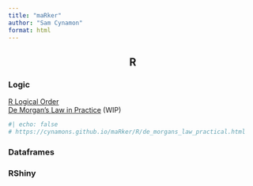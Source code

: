 ```yaml
---
title: "maRker"
author: "Sam Cynamon"
format: html
---
```

<center>
## R 
</center>

### Logic

[R Logical Order](https://cynamons.github.io/maRker/R/logic_in_r_brief.html)\
[De Morgan's Law in Practice]() (WIP)
```r
#| echo: false
# https://cynamons.github.io/maRker/R/de_morgans_law_practical.html
```


### Dataframes

### RShiny
